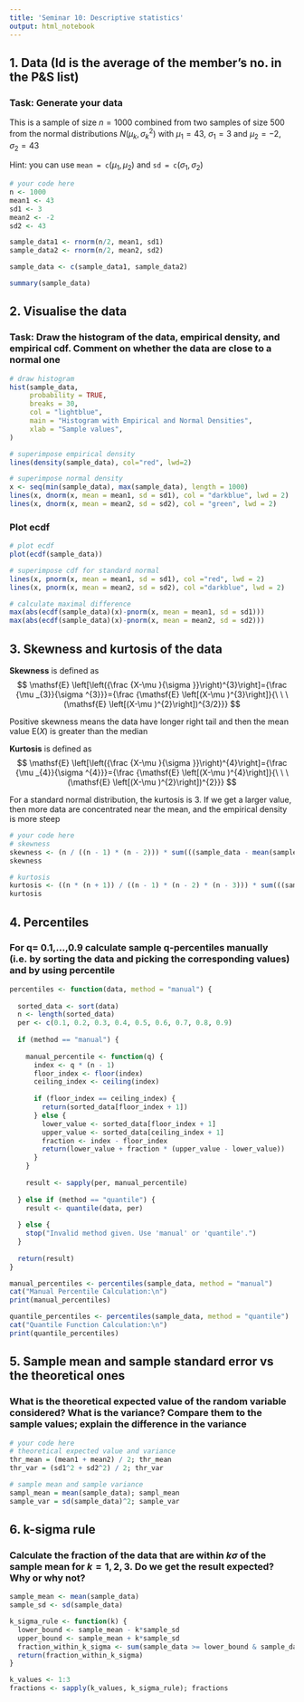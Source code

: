 ```yaml
---
title: 'Seminar 10: Descriptive statistics'
output: html_notebook
---
```


## 1. Data (Id is the average of the member's no. in the P&S list)

### Task: Generate your data

This is a sample of size $n=1000$ combined from two samples of size $500$ from the normal distributions $N(\mu_k,\sigma_k^2)$ with $\mu_1 = 43$, $\sigma_1 = 3$ and $\mu_2 = -2$, $\sigma_2 = 43$

Hint: you can use $\texttt{mean = c}(\mu_1,\mu_2)$ and $\texttt{sd = c}(\sigma_1,\sigma_2)$

```r
# your code here
n <- 1000
mean1 <- 43
sd1 <- 3
mean2 <- -2
sd2 <- 43

sample_data1 <- rnorm(n/2, mean1, sd1)
sample_data2 <- rnorm(n/2, mean2, sd2)

sample_data <- c(sample_data1, sample_data2)

summary(sample_data)
```

## 2. Visualise the data

### Task: Draw the histogram of the data, empirical density, and empirical cdf. Comment on whether the data are close to a normal one

```r
# draw histogram
hist(sample_data, 
     probability = TRUE, 
     breaks = 30, 
     col = "lightblue",
     main = "Histogram with Empirical and Normal Densities",
     xlab = "Sample values",
)

# superimpose empirical density
lines(density(sample_data), col="red", lwd=2)

# superimpose normal density
x <- seq(min(sample_data), max(sample_data), length = 1000)
lines(x, dnorm(x, mean = mean1, sd = sd1), col = "darkblue", lwd = 2)
lines(x, dnorm(x, mean = mean2, sd = sd2), col = "green", lwd = 2)

```

### Plot ecdf

```r
# plot ecdf
plot(ecdf(sample_data))

# superimpose cdf for standard normal
lines(x, pnorm(x, mean = mean1, sd = sd1), col ="red", lwd = 2)
lines(x, pnorm(x, mean = mean2, sd = sd2), col ="darkblue", lwd = 2)

# calculate maximal difference 
max(abs(ecdf(sample_data)(x)-pnorm(x, mean = mean1, sd = sd1)))
max(abs(ecdf(sample_data)(x)-pnorm(x, mean = mean2, sd = sd2)))

```

## 3. Skewness and kurtosis of the data

**Skewness** is defined as $$
  \mathsf{E} \left[\left({\frac {X-\mu }{\sigma }}\right)^{3}\right]={\frac {\mu _{3}}{\sigma ^{3}}}={\frac {\mathsf{E} \left[(X-\mu )^{3}\right]}{\ \ \ (\mathsf{E} \left[(X-\mu )^{2}\right])^{3/2}}}
$$

Positive skewness means the data have longer right tail and then the mean value $\mathsf{E}(X)$ is greater than the median

**Kurtosis** is defined as $$
  \mathsf{E} \left[\left({\frac {X-\mu }{\sigma }}\right)^{4}\right]={\frac {\mu _{4}}{\sigma ^{4}}}={\frac {\mathsf{E} \left[(X-\mu )^{4}\right]}{\ \ \ (\mathsf{E} \left[(X-\mu )^{2}\right])^{2}}}
$$

For a standard normal distribution, the kurtosis is $3$. If we get a larger value, then more data are concentrated near the mean, and the empirical density is more steep

```r
# your code here
# skewness
skewness <- (n / ((n - 1) * (n - 2))) * sum(((sample_data - mean(sample_data)) / sd(sample_data))^3)
skewness

# kurtosis
kurtosis <- ((n * (n + 1)) / ((n - 1) * (n - 2) * (n - 3))) * sum(((sample_data - mean(sample_data)) / sd(sample_data))^4) - (3 * (n - 1)^2) / ((n - 2) * (n - 3))
kurtosis

```

## 4. Percentiles

### For q= 0.1,...,0.9 calculate sample q-percentiles manually (i.e. by sorting the data and picking the corresponding values) and by using percentile

```r
percentiles <- function(data, method = "manual") {
  
  sorted_data <- sort(data)
  n <- length(sorted_data)
  per <- c(0.1, 0.2, 0.3, 0.4, 0.5, 0.6, 0.7, 0.8, 0.9)
  
  if (method == "manual") {
    
    manual_percentile <- function(q) {
      index <- q * (n - 1)
      floor_index <- floor(index)
      ceiling_index <- ceiling(index)
      
      if (floor_index == ceiling_index) {
        return(sorted_data[floor_index + 1])
      } else {
        lower_value <- sorted_data[floor_index + 1]
        upper_value <- sorted_data[ceiling_index + 1]
        fraction <- index - floor_index
        return(lower_value + fraction * (upper_value - lower_value))
      }
    }
    
    result <- sapply(per, manual_percentile)
    
  } else if (method == "quantile") {
    result <- quantile(data, per)
    
  } else {
    stop("Invalid method given. Use 'manual' or 'quantile'.")
  }
  
  return(result)
}

manual_percentiles <- percentiles(sample_data, method = "manual")
cat("Manual Percentile Calculation:\n")
print(manual_percentiles)

quantile_percentiles <- percentiles(sample_data, method = "quantile")
cat("Quantile Function Calculation:\n")
print(quantile_percentiles)


```

## 5. Sample mean and sample standard error vs the theoretical ones

### What is the theoretical expected value of the random variable considered? What is the variance? Compare them to the sample values; explain the difference in the variance

```r
# your code here
# theoretical expected value and variance
thr_mean = (mean1 + mean2) / 2; thr_mean
thr_var = (sd1^2 + sd2^2) / 2; thr_var

# sample mean and sample variance
sampl_mean = mean(sample_data); sampl_mean
sample_var = sd(sample_data)^2; sample_var

```

## 6. k-sigma rule

### Calculate the fraction of the data that are within $k\sigma$ of the sample mean for $k=1,2,3$. Do we get the result expected? Why or why not?

```r
sample_mean <- mean(sample_data)
sample_sd <- sd(sample_data) 

k_sigma_rule <- function(k) {
  lower_bound <- sample_mean - k*sample_sd
  upper_bound <- sample_mean + k*sample_sd
  fraction_within_k_sigma <- sum(sample_data >= lower_bound & sample_data <= upper_bound) / n
  return(fraction_within_k_sigma)
}

k_values <- 1:3
fractions <- sapply(k_values, k_sigma_rule); fractions
```
